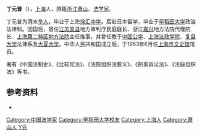 {{No footnotes||time=2014-12-21T18:00:20+00:00 }}
'''丁元普'''（{{bd|1888年||1957年}}），[[上海|上海]]人，原籍[[浙江|浙江]][[萧山|萧山]]，[[法学家|法学家]]。

丁元普为清末[[举人|举人]]，毕业于上海[[徐汇中学|徐汇中学]]。后赴日本留学，毕业于[[早稻田大学|早稻田大学]]政治法律科。回国后，曾任[[江苏|江苏]][[吴县|吴县]]地方审判厅民庭庭长、浙江[[嘉兴|嘉兴]]地方法院代理院长、[[上海第二特区地方法院|上海第二特区地方法院]]主任推事，并曾任教于[[中国公学|中国公学]]、[[上海法政学院|上海法政学院]]、[[复旦大学|复旦大学]]法律系及[[大夏大学|大夏大学]]。中华人民共和国成立后，于1953年6月任[[上海市文史馆|上海市文史馆]]馆员。

著有《中国法制史》、《比较宪法》、《法院组织法要义》、《刑事诉讼法》、《法庭组织法》等书。

== 参考资料 ==
{{reflistH}}
* {{cite book|title=《中国法学史》（第三卷）|author=何勤华|publisher=法律出版社|year=2006}}
{{reflistF}}

{{DEFAULTSORT:Ding丁}}
[[Category:中国法学家|Category:中国法学家]]
[[Category:早稻田大学校友|Category:早稻田大学校友]]
[[Category:上海人|Category:上海人]]
[[Category:萧山人|Category:萧山人]]
[[Category:丁姓|Y元]]